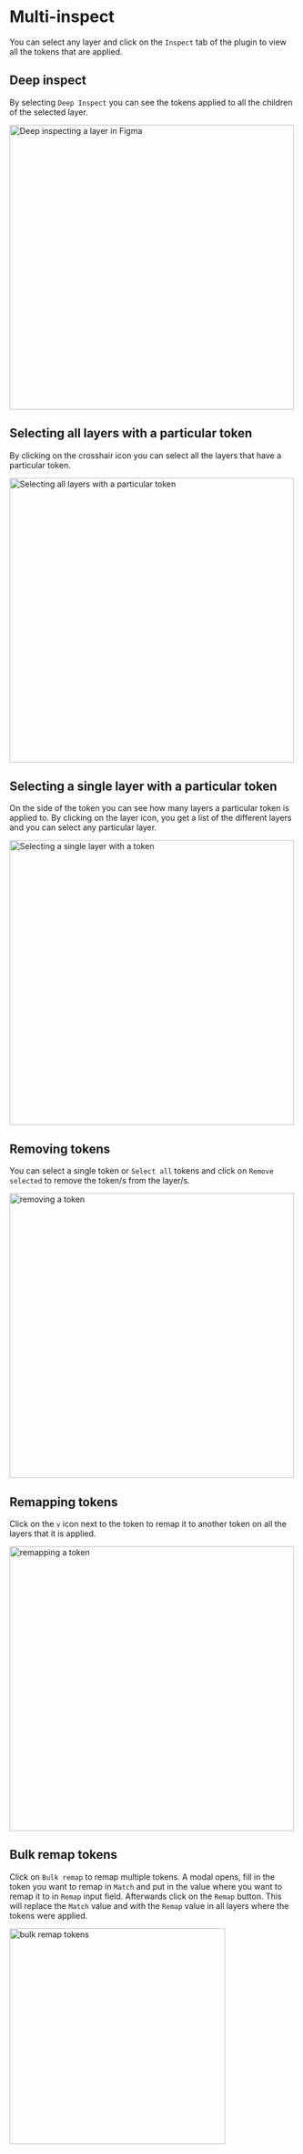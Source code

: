 # Multi-inspect

You can select any layer and click on the `Inspect` tab of the plugin to view all the tokens that are applied.




<ReactPlayer
  muted
  width="100%"
  height="auto"
  loop
  playing
  controls
  alt="multi-inspect in action"
  url="/multi-inspect.mov"
/>

## Deep inspect

By selecting `Deep Inspect` you can see the tokens applied to all the children of the selected layer.


<img src='./multi-inspect-deep-inspect.png' alt="Deep inspecting a layer in Figma" width="500" />

## Selecting all layers with a particular token

By clicking on the crosshair icon you can select all the layers that have a particular token.


<img src='./multi-inspect-select-all.png' alt="Selecting all layers with a particular token" width="500" />

## Selecting a single layer with a particular token

On the side of the token you can see how many layers a particular token is applied to. By clicking on the layer icon, you get a list of the different layers and you can select any particular layer.



<img src='./multi-inspect-select-one.png' alt="Selecting a single layer with a token" width="500" />

## Removing tokens

You can select a single token or `Select all` tokens and click on `Remove selected` to remove the token/s from the layer/s.



<img src='./multi-inspect-remove.png' alt="removing a token" width="500" />

## Remapping tokens

Click on the `v` icon next to the token to remap it to another token on all the layers that it is applied.



<img src='./multi-inspect-remap.png' alt="remapping a token" width="500" />

## Bulk remap tokens
Click on `Bulk remap` to remap multiple tokens. A modal opens, fill in the token you want to remap in `Match` and put in the value where you want to remap it to in `Remap` input field. Afterwards click on the `Remap` button. 
This will replace the `Match` value and with the `Remap` value in all layers where the tokens were applied.

<img src='./bulk-remap.png' alt="bulk remap tokens" width="379" />

